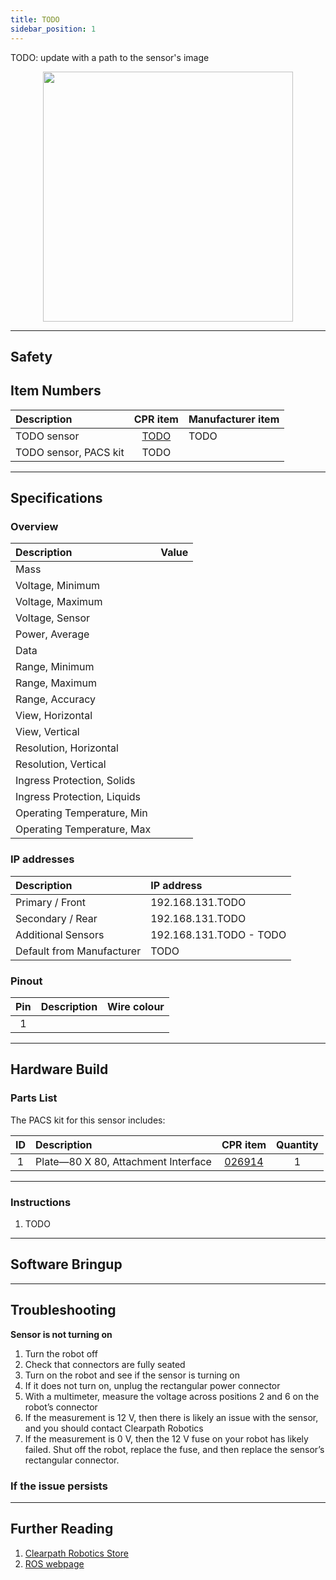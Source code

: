 ```yaml
---
title: TODO
sidebar_position: 1
---
```



TODO: update with a path to the sensor's image

<center>
  <img
    src="/img/sensor_velodyne_puck_1.jpg"
    width="400"
  />
</center>

---

## Safety

## Item Numbers

| Description           |                      CPR item                      | Manufacturer item |
| :-------------------- | :------------------------------------------------: | :---------------- |
| TODO sensor           | [TODO](/assets/clearpath_robotics_011703-TDS2.pdf) | TODO              |
| TODO sensor, PACS kit |                        TODO                        |                   |

---

## Specifications

### Overview

| Description                 | Value |
| :-------------------------- | :---- |
| Mass                        |       |
| Voltage, Minimum            |       |
| Voltage, Maximum            |       |
| Voltage, Sensor             |       |
| Power, Average              |       |
| Data                        |       |
| Range, Minimum              |       |
| Range, Maximum              |       |
| Range, Accuracy             |       |
| View, Horizontal            |       |
| View, Vertical              |       |
| Resolution, Horizontal      |       |
| Resolution, Vertical        |       |
| Ingress Protection, Solids  |       |
| Ingress Protection, Liquids |       |
| Operating Temperature, Min  |       |
| Operating Temperature, Max  |       |

### IP addresses

| Description               | IP address              |
| :------------------------ | :---------------------- |
| Primary / Front           | 192.168.131.TODO        |
| Secondary / Rear          | 192.168.131.TODO        |
| Additional Sensors        | 192.168.131.TODO - TODO |
| Default from Manufacturer | TODO                    |

### Pinout

| Pin | Description | Wire colour |
| :-: | :---------- | :---------- |
|  1  |             |             |

---

## Hardware Build

### Parts List

The PACS kit for this sensor includes:

| ID  | Description                         |                    CPR item                     | Quantity |
| :-: | :---------------------------------- | :---------------------------------------------: | :------: |
|  1  | Plate—80 X 80, Attachment Interface | [026914](/assets/clearpath_robotics_026914.pdf) |    1     |

---

### Instructions

1.  TODO

---

## Software Bringup

<SoftwareBringup />

---

## Troubleshooting

**Sensor is not turning on**

1.  Turn the robot off
2.  Check that connectors are fully seated
3.  Turn on the robot and see if the sensor is turning on
4.  If it does not turn on, unplug the rectangular power connector
5.  With a multimeter, measure the voltage across positions 2 and 6 on the robot’s connector
6.  If the measurement is 12 V, then there is likely an issue with the sensor, and you should contact Clearpath Robotics
7.  If the measurement is 0 V, then the 12 V fuse on your robot has likely failed. Shut off the robot, replace the fuse, and then replace the sensor’s rectangular connector.

### If the issue persists

<Support />

---

## Further Reading

1. [Clearpath Robotics Store](https://store.clearpathrobotics.com)
2. [ROS webpage](http://wiki.ros.org)
